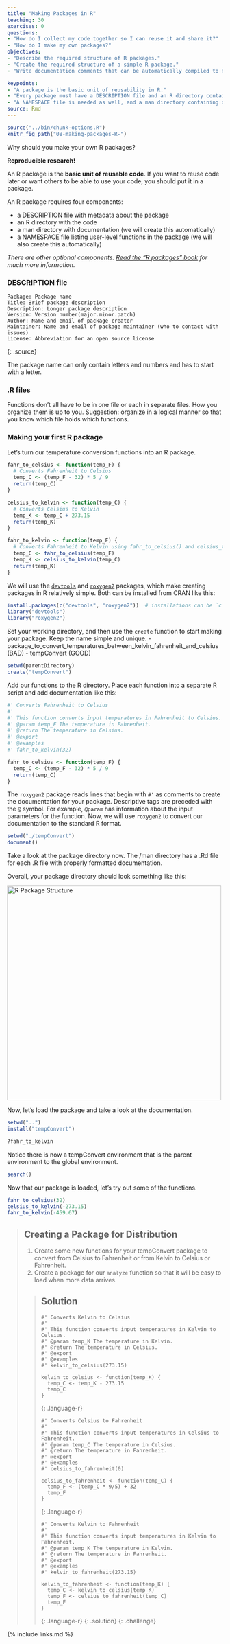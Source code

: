 ```yaml
---
title: "Making Packages in R"
teaching: 30
exercises: 0
questions:
- "How do I collect my code together so I can reuse it and share it?"
- "How do I make my own packages?"
objectives:
- "Describe the required structure of R packages."
- "Create the required structure of a simple R package."
- "Write documentation comments that can be automatically compiled to R's native help and documentation format."

keypoints:
- "A package is the basic unit of reusability in R."
- "Every package must have a DESCRIPTION file and an R directory containing code. These are created by us."
- "A NAMESPACE file is needed as well, and a man directory containing documentation, but both can be autogenerated."
source: Rmd
---
```


```r
source("../bin/chunk-options.R")
knitr_fig_path("08-making-packages-R-")
```

Why should you make your own R packages?

**Reproducible research!**

An R package is the **basic unit of reusable code**.
If you want to reuse code later or want others to be able to use your code, you should put it in a package.

An R package requires four components:

*   a DESCRIPTION file with metadata about the package
*   an R directory with the code
*   a man directory with documentation (we will create this automatically)
*   a NAMESPACE file listing user-level functions in the package (we will also create this automatically)

*There are other optional components. [Read the "R packages" book][r-pkgs-desc] for much more information.*

[r-pkgs-desc]: http://r-pkgs.had.co.nz/description.html

### DESCRIPTION file

~~~
Package: Package name
Title: Brief package description
Description: Longer package description
Version: Version number(major.minor.patch)
Author: Name and email of package creator
Maintainer: Name and email of package maintainer (who to contact with issues)
License: Abbreviation for an open source license
~~~
{: .source}

The package name can only contain letters and numbers and has to start with a letter.

### .R files

Functions don't all have to be in one file or each in separate files.
How you organize them is up to you.
Suggestion: organize in a logical manner so that you know which file holds which functions.

### Making your first R package

Let's turn our temperature conversion functions into an R package.

```r
fahr_to_celsius <- function(temp_F) {
  # Converts Fahrenheit to Celsius
  temp_C <- (temp_F - 32) * 5 / 9
  return(temp_C)
}
```

```r
celsius_to_kelvin <- function(temp_C) {
  # Converts Celsius to Kelvin
  temp_K <- temp_C + 273.15
  return(temp_K)
}
```

```r
fahr_to_kelvin <- function(temp_F) {
  # Converts Fahrenheit to Kelvin using fahr_to_celsius() and celsius_to_kelvin()
  temp_C <- fahr_to_celsius(temp_F)
  temp_K <- celsius_to_kelvin(temp_C)
  return(temp_K)
}
```

We will use the [`devtools`][devtools] and [`roxygen2`][roxygen2] packages, which make creating packages in R relatively simple. Both can be installed from CRAN like this:

```r
install.packages(c("devtools", "roxygen2"))  # installations can be `c`ombined
library("devtools")
library("roxygen2")
```

[devtools]: https://cran.r-project.org/package=devtools
[roxygen2]: https://cran.r-project.org/package=roxygen2


Set your working directory, and then use the `create` function to start making your package.
Keep the name simple and unique.
  - package_to_convert_temperatures_between_kelvin_fahrenheit_and_celsius (BAD)
  - tempConvert (GOOD)

```r
setwd(parentDirectory)
create("tempConvert")
```

Add our functions to the R directory.
Place each function into a separate R script and add documentation like this:

```r
#' Converts Fahrenheit to Celsius
#'
#' This function converts input temperatures in Fahrenheit to Celsius.
#' @param temp_F The temperature in Fahrenheit.
#' @return The temperature in Celsius.
#' @export
#' @examples
#' fahr_to_kelvin(32)

fahr_to_celsius <- function(temp_F) {
  temp_C <- (temp_F - 32) * 5 / 9
  return(temp_C)
}
```

The `roxygen2` package reads lines that begin with `#'` as comments to create the documentation for your package.
Descriptive tags are preceded with the `@` symbol. For example, `@param` has information about the input parameters for the function.
Now, we will use `roxygen2` to convert our documentation to the standard R format.

```r
setwd("./tempConvert")
document()
```

Take a look at the package directory now.
The /man directory has a .Rd file for each .R file with properly formatted documentation.

Overall, your package directory should look something like this:

<img src="../fig/R-package-structure.svg" alt="R Package Structure" width="500" />

Now, let's load the package and take a look at the documentation.

```r
setwd("..")
install("tempConvert")

?fahr_to_kelvin
```

Notice there is now a tempConvert environment that is the parent environment to the global environment.

```r
search()
```

Now that our package is loaded, let's try out some of the functions.

```r
fahr_to_celsius(32)
celsius_to_kelvin(-273.15)
fahr_to_kelvin(-459.67)
```

> ## Creating a Package for Distribution
>
> 1. Create some new functions for your tempConvert package to convert from Celsius to Fahrenheit or from Kelvin to Celsius or Fahrenheit.
> 2. Create a package for our `analyze` function so that it will be easy to load when more data arrives.
> 
> > ## Solution
> >
> > ~~~
> > #' Converts Kelvin to Celsius
> > #'
> > #' This function converts input temperatures in Kelvin to Celsius.
> > #' @param temp_K The temperature in Kelvin.
> > #' @return The temperature in Celsius.
> > #' @export
> > #' @examples
> > #' kelvin_to_celsius(273.15)
> > 
> > kelvin_to_celsius <- function(temp_K) {
> >   temp_C <- temp_K - 273.15
> >   temp_C
> > }
> > ~~~
> > {: .language-r}
> > 
> > ~~~
> > #' Converts Celsius to Fahrenheit
> > #'
> > #' This function converts input temperatures in Celsius to Fahrenheit.
> > #' @param temp_C The temperature in Celsius.
> > #' @return The temperature in Fahrenheit.
> > #' @export
> > #' @examples
> > #' celsius_to_fahrenheit(0)
> > 
> > celsius_to_fahrenheit <- function(temp_C) {
> >   temp_F <- (temp_C * 9/5) + 32
> >   temp_F
> > }
> > ~~~
> > {: .language-r}
> > 
> > ~~~
> > #' Converts Kelvin to Fahrenheit
> > #'
> > #' This function converts input temperatures in Kelvin to Fahrenheit.
> > #' @param temp_K The temperature in Kelvin.
> > #' @return The temperature in Fahrenheit.
> > #' @export
> > #' @examples
> > #' kelvin_to_fahrenheit(273.15)
> > 
> > kelvin_to_fahrenheit <- function(temp_K) {
> >   temp_C <- kelvin_to_celsius(temp_K)
> >   temp_F <- celsius_to_fahrenheit(temp_C)
> >   temp_F
> > }
> > ~~~
> > {: .language-r}
> {: .solution}
{: .challenge}

{% include links.md %}
